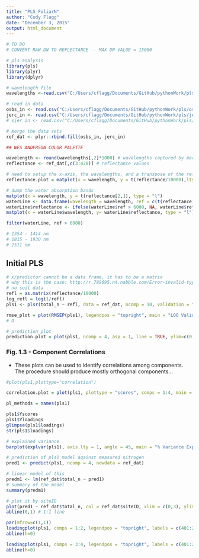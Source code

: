```yaml
---
title: "PLS_FoliarN"
author: "Cody Flagg"
date: "December 3, 2015"
output: html_document
---
```


```r
# TO DO
# CONVERT RAW DN TO REFLECTANCE -- MAX DN VALUE = 15000
```

```r
# pls analysis
library(pls)
library(plyr)
library(dplyr)

# wavelength file
wavelengths <-read.csv("C:/Users/cflagg/Documents/GitHub/pythonWork/pls/wavelengths_um.csv")

# read in data
osbs_in <- read.csv("C:/Users/cflagg/Documents/GitHub/pythonWork/pls/osbs_n_ref.csv")
jerc_in <- read.csv("C:/Users/cflagg/Documents/GitHub/pythonWork/pls/jerc_n_ref.csv")
# sjer_in <- read.csv("C:/Users/cflagg/Documents/GitHub/pythonWork/pls/sjer_n_ref.csv")

# merge the data sets
ref_dat <- plyr::rbind.fill(osbs_in, jerc_in)

## WES ANDERSON COLOR PALETTE
```

```r
wavelength <- round(wavelengths[,2]*1000) # wavelengths captured by machine
reflectance <- ref_dat[,c(3:428)] # reflectance values 

# need to setup the x-axis, the wavelengths, and a transpose of the reflectance matrix with t()
reflectance.plot = matplot(x = wavelength, y = t(reflectance/10000),lty=1,xlab="wavelengths(nm)",ylab="Raw DN",type="l", main = "Raw DN by Stem | Site", col = ref_dat$siteID)

# dump the water absorption bands
matplot(x = wavelength, y = t(reflectance[2,]), type = "l")
waterLine <- data.frame(wavelength = wavelength, ref = c(t(reflectance[2,])))
waterLine$reflectance <- ifelse(waterLine$ref > 6000, NA, waterLine$ref)
matplot(x = waterLine$wavelength, y= waterLine$reflectance, type = "l")

filter(waterLine, ref > 6000)

# 1354 - 1414 nm
# 1815 - 1930 nm
# 2511 nm
```


## Initial PLS
```r
# x/predictor cannot be a data frame, it has to be a matrix 
# why this is the case: http://r.789695.n4.nabble.com/Error-invalid-type-list-for-variable-when-using-lm-td3045462.html
# no soil data
refl = as.matrix(reflectance/10000)
log_refl = log(1/refl)
pls1 <- plsr(total_n ~ refl, data = ref_dat, ncomp = 10, validation = "LOO")

rmse_plot = plot(RMSEP(pls1), legendpos = "topright", main = "LOO Validation Error")
# D
```

```r
# prediction plot
prediction.plot = plot(pls1, ncomp = 4, asp = 1, line = TRUE, ylim=c(0,1),xlim=c(0,1.2), main = "Obs. vs. Pred. - No Texture - 4 Components", ylab = "Predicted TSV", xlab = "Measured TSV")
```

\pagebreak

### Fig. 1.3 - Component Correlations

* These plots can be used to identify correlations among components. The procedure should produce mostly orthogonal components...

```r
#plot(pls1,plottype="correlation")

correlation.plot = plot(pls1, plottype = "scores", comps = 1:4, main = "Component Correlation Plot")

pl_methods = names(pls1)

pls1$Yscores
pls1$Yloadings
glimpse(pls1$loadings)
str(pls1$loadings)

```

```r
# explained variance
barplot(explvar(pls1), axis.lty = 1, angle = 45, main = "% Variance Explained by Component", las = 2)

# prediction of pls1 model against measured nitrogen
pred1 <- predict(pls1, ncomp = 4, newdata = ref_dat)

# linear model of this
predm1 <- lm(ref_dat$total_n ~ pred1)
# summary of the model
summary(predm1)

# plot it by siteID
plot(pred1 ~ ref_dat$total_n, col = ref_dat$siteID, xlim = c(0,3), ylim = c(1, 2.5))
abline(0,1) # 1:1 line
```


```r
par(mfrow=c(1,1))
loadingplot(pls1, comps = 1:2, legendpos = "topright", labels = c(401:2500), xlab = "Wavelength (nm)")
abline(h=0)

loadingplot(pls1, comps = 3:4, legendpos = "topright", labels = c(401:2500), xlab = "Wavelength (nm)")
abline(h=0)

```

